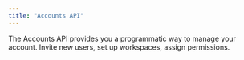 ```yaml
---
title: "Accounts API"
---
```


The Accounts API provides you a programmatic way to manage your account. Invite new users, set up workspaces, assign permissions.